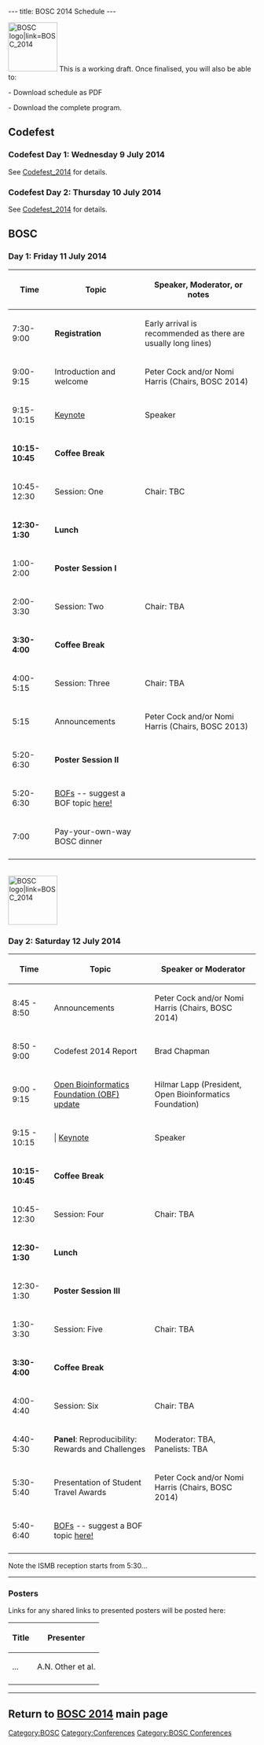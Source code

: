 ---
title: BOSC 2014 Schedule
---

[[File:Pear.png|100px|right|BOSC logo|link=BOSC_2014]]
This is a working draft. Once finalised, you will also be able to:

- Download schedule as PDF

- Download the complete program.

== Codefest ==

=== Codefest Day 1: Wednesday 9 July 2014 ===

See [[Codefest_2014]] for details.

=== Codefest Day 2: Thursday 10 July 2014 ===

See [[Codefest_2014]] for details.

== BOSC ==

=== Day 1: Friday 11 July 2014 ===

{| border="1" cellspacing="0" cellpadding="7"
! Time
! Topic
! Speaker, Moderator, or notes
|- 
| 7:30-9:00
| '''Registration'''
| Early arrival is recommended as there are usually long lines)
|- 
| 9:00-9:15
| Introduction and welcome
| Peter Cock and/or Nomi Harris (Chairs, BOSC 2014)
|-
| 9:15-10:15
| [[BOSC_2014_Keynote_Speakers|Keynote]]
| Speaker
|-
| '''10:15-10:45'''
| '''Coffee Break'''
|
|-
| 10:45-12:30
| Session: One
| Chair: TBC
|-
| '''12:30-1:30'''
| '''Lunch'''
|
|-
| 1:00-2:00
| '''Poster Session I'''
|
|-
| 2:00-3:30
| Session: Two
| Chair: TBA
|-
| '''3:30-4:00'''
| '''Coffee Break'''
|
|-
| 4:00-5:15
| Session: Three
| Chair: TBA
|-
| 5:15
| Announcements
| Peter Cock and/or Nomi Harris (Chairs, BOSC 2013)
|-
| 5:20-6:30
|'''Poster Session II'''
|
|-
| 5:20-6:30
| [[BOSC_2014/BOFs|BOFs]] -- suggest a BOF topic [[BOSC_2014/BOFs|here!]]
|
|-
| 7:00
| Pay-your-own-way BOSC dinner
|
|- 
|}

<br>
[[File:Pear.png|100px|right|BOSC logo|link=BOSC_2014]]

=== Day 2: Saturday 12 July 2014 ===

{| border="1" cellspacing="0" cellpadding="7"
! Time
! Topic
! Speaker or Moderator
|- 
| 8:45 - 8:50
| Announcements
| Peter Cock and/or Nomi Harris (Chairs, BOSC 2014)
|-
| 8:50 - 9:00
| Codefest 2014 Report
| Brad Chapman
|-
| 9:00 - 9:15
| [http://www.open-bio.org/wiki/Main_Page Open Bioinformatics Foundation (OBF) update]
| Hilmar Lapp (President, Open Bioinformatics Foundation)
|-
| 9:15 - 10:15
| | [[BOSC_2014_Keynote_Speakers|Keynote]]
| Speaker
|-
| '''10:15-10:45'''
| '''Coffee Break'''
|
|-
| 10:45-12:30
| Session: Four
| Chair: TBA
|-
| '''12:30-1:30'''
| '''Lunch'''
|
|-
| 12:30-1:30
| '''Poster Session III'''
|
|-
| 1:30-3:30
| Session: Five
| Chair: TBA
|-
| '''3:30-4:00'''
| '''Coffee Break'''
|
|-
| 4:00-4:40
| Session: Six
| Chair: TBA
|-
| 4:40-5:30
| '''Panel''': Reproducibility: Rewards and Challenges
| Moderator: TBA, Panelists: TBA
|-
| 5:30-5:40
| Presentation of Student Travel Awards
| Peter Cock and/or Nomi Harris (Chairs, BOSC 2014)
|-
| 5:40-6:40
| [[BOSC_2014/BOFs|BOFs]] -- suggest a BOF topic [[BOSC_2014/BOFs|here!]]
|
|-
|}

Note the ISMB reception starts from 5:30...

----

=== Posters ===

Links for any shared links to presented posters will be posted here:

{| border="1" cellspacing="0" cellpadding="7"
! Title
! Presenter
|- 
| ...
| A.N. Other et al.
|-
|}


----

== Return to '''[[BOSC_2014 | BOSC 2014]]''' main page ==

[[Category:BOSC]] [[Category:Conferences]]
[[Category:BOSC Conferences]]